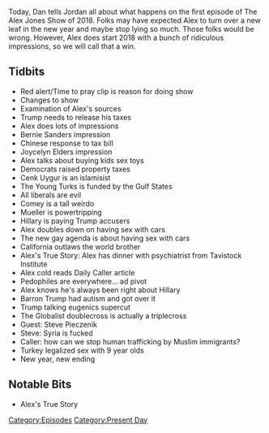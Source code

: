 {{Episode
    | title           = January 2, 2018
    | caption         = [https://knowledgefight.libsyn.com/knowledge-fight-jan-2-2018 Listen to this episode on Libsyn]
    | episodeNumber   = 115
    | length          = 02:09:25
    | airDate         = January 3, 2018
    | coverageDate    = January 2, 2018
    | episodeType     = [[:Category:Present Day|Present Day]]
    | appearance      = [[Bernie Sanders]], [[Joycelyn Elders]], [[Cenk Uygur]], [[James Comey]], [[Robert Mueller]], [[Steve Pieczenik]]
    | beverage        = Arizona Arnold Palmer Half and Half
    | oocDrop         = UFO news was a distraction
    | previousEpisode = [[114: Piers Morgan Interview]]
    | nextEpisode     = [[116: January 5, 2018]]
}}

{{Stub}}

Today, Dan tells Jordan all about what happens on the first episode of The Alex Jones Show of 2018. Folks may have expected Alex to turn over a new leaf in the new year and maybe stop lying so much. Those folks would be wrong. However, Alex does start 2018 with a bunch of ridiculous impressions, so we will call that a win.

==Tidbits==

*Red alert/Time to pray clip is reason for doing show
*Changes to show
*Examination of Alex's sources
*Trump needs to release his taxes
*Alex does lots of impressions
*Bernie Sanders impression
*Chinese response to tax bill
*Joycelyn Elders impression
*Alex talks about buying kids sex toys
*Democrats raised property taxes
*Cenk Uygur is an islamisist
*The Young Turks is funded by the Gulf States
*All liberals are evil
*Comey is a tall weirdo
*Mueller is powertripping
*Hillary is paying Trump accusers
*Alex doubles down on having sex with cars
*The new gay agenda is about having sex with cars
*California outlaws the world brother
*Alex's True Story: Alex has dinner with psychiatrist from Tavistock Institute
*Alex cold reads Daily Caller article
*Pedophiles are everywhere... ad pivot
*Alex knows he's always been right about Hillary
*Barron Trump had autism and got over it
*Trump talking eugenics supercut
*The Globalist doublecross is actually a triplecross
*Guest: Steve Pieczenik
*Steve: Syria is fucked
*Caller: how can we stop human trafficking by Muslim immigrants?
*Turkey legalized sex with 9 year olds
*New year, new ending

==Notable Bits==

*Alex's True Story

[[Category:Episodes]]
[[Category:Present Day]]
